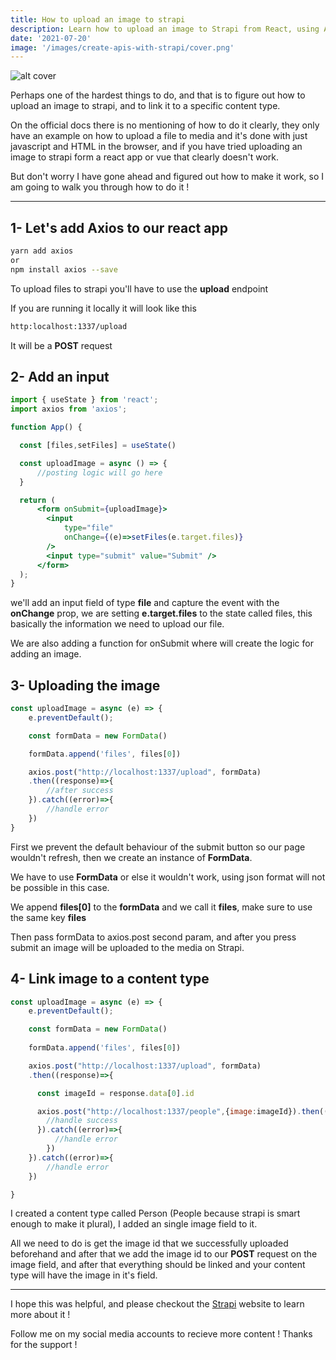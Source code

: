 ```yaml
---
title: How to upload an image to strapi
description: Learn how to upload an image to Strapi from React, using Axios and FormData
date: '2021-07-20'
image: '/images/create-apis-with-strapi/cover.png'
---
```


![alt cover](/images/create-apis-with-strapi/cover.png)

Perhaps one of the hardest things to do, and that is to figure out how to upload an image to strapi,
and to link it to a specific content type.

On the official docs there is no mentioning of how to do it clearly, they only have an example on how to upload
a file to media and it's done with just javascript and HTML in the browser, and if you have tried uploading an image to strapi
form a react app or vue that clearly doesn't work.

But don't worry I have gone ahead and figured out how to make it work, so I am going to walk you through how to do it !

---
## 1- Let's add Axios to our react app

```bash
yarn add axios
or
npm install axios --save
```

To upload files to strapi you'll have to use the **upload** endpoint

If you are running it locally it will look like this 

```bash
http:localhost:1337/upload
```
It will be a **POST** request

## 2- Add an input

```jsx
import { useState } from 'react';
import axios from 'axios';

function App() {

  const [files,setFiles] = useState()

  const uploadImage = async () => {
      //posting logic will go here
  }

  return (
      <form onSubmit={uploadImage}>
        <input 
            type="file"
            onChange={(e)=>setFiles(e.target.files)}
        />
        <input type="submit" value="Submit" />
      </form>
  );
}
```

we'll add an input field of type **file**  and capture the event with the **onChange** prop,
we are setting **e.target.files** to the state called files, this basically the information we need
to upload our file.

We are also adding a function for onSubmit where will create the logic for adding an image.

## 3- Uploading the image

```jsx
const uploadImage = async (e) => {
    e.preventDefault();

    const formData = new FormData()

    formData.append('files', files[0])

    axios.post("http://localhost:1337/upload", formData)
    .then((response)=>{
        //after success
    }).catch((error)=>{
        //handle error
    })
}
```

First we prevent the default behaviour of the submit button so our page wouldn't refresh,
then we create an instance of **FormData**.

We have to use **FormData** or else it wouldn't work, using json format will not be possible in this case.

We append **files[0]** to the **formData** and we call it **files**, make sure to use the same key **files**

Then pass formData to axios.post second param, and after you press submit an image will be uploaded to the media on Strapi.

## 4- Link image to a content type

```jsx
const uploadImage = async (e) => {
    e.preventDefault();

    const formData = new FormData()
    
    formData.append('files', files[0])

    axios.post("http://localhost:1337/upload", formData)
    .then((response)=>{

      const imageId = response.data[0].id

      axios.post("http://localhost:1337/people",{image:imageId}).then((response)=>{
        //handle success
      }).catch((error)=>{
          //handle error
        })
    }).catch((error)=>{
        //handle error
    })

}
```

I created a content type called Person (People because strapi is smart enough to make it plural),
I added an single image field to it.

All we need to do is get the image id that we successfully uploaded beforehand and after that we add the image id to
our **POST** request on the image field, and after that everything should be linked and your content type will have the image in it's field.

---

I hope this was helpful, and please checkout the <a href="https://strapi.io/" target="blank">Strapi</a> website to learn more about it !

Follow me on my social media accounts to recieve more content !
Thanks for the support !




